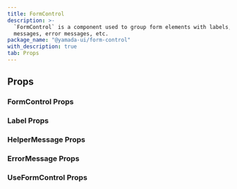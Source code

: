 ```yaml
---
title: FormControl
description: >-
  `FormControl` is a component used to group form elements with labels, help
  messages, error messages, etc.
package_name: "@yamada-ui/form-control"
with_description: true
tab: Props
---
```


## Props

### FormControl Props

<PropsCard
  name="errorMessage"
  type="type ONLY_FOR_FORMAT =
  | string
  | number
  | boolean
  | ReactElement<any, string | JSXElementConstructor<any>>
  | Iterable<ReactNode>
  | ReactPortal"
  description="The form control error message to use."
/>
<PropsCard
  name="helperMessage"
  type="type ONLY_FOR_FORMAT =
  | string
  | number
  | boolean
  | ReactElement<any, string | JSXElementConstructor<any>>
  | Iterable<ReactNode>
  | ReactPortal"
  description="The form control helper message to use."
/>
<PropsCard
  name="isDisabled"
  type="boolean"
  description="If `true`, the form control will be disabled."
/>
<PropsCard
  name="isInvalid"
  type="boolean"
  description="If `true`, the form control will be invalid."
/>
<PropsCard
  name="isReadOnly"
  type="boolean"
  description="If `true`, the form control will be readonly."
/>
<PropsCard
  name="isReplace"
  type="boolean"
  description="If `true`, switch between helper message and error message using isInvalid."
/>
<PropsCard
  name="isRequired"
  type="boolean"
  description="If `true`, the form control will be required."
/>
<PropsCard
  name="label"
  type="type ONLY_FOR_FORMAT =
  | string
  | number
  | boolean
  | ReactElement<any, string | JSXElementConstructor<any>>
  | Iterable<ReactNode>
  | ReactPortal"
  description="The form control label to use."
/>
<PropsCard
  name="optionalIndicator"
  type="type ONLY_FOR_FORMAT =
  | string
  | number
  | boolean
  | ReactElement<any, string | JSXElementConstructor<any>>
  | Iterable<ReactNode>
  | ReactPortal"
/>
<PropsCard
  name="requiredIndicator"
  type="type ONLY_FOR_FORMAT =
  | string
  | number
  | boolean
  | ReactElement<any, string | JSXElementConstructor<any>>
  | Iterable<ReactNode>
  | ReactPortal"
/>

### Label Props

<PropsCard name="isRequired" type="boolean" />
<PropsCard
  name="optionalIndicator"
  type="type ONLY_FOR_FORMAT =
  | string
  | number
  | boolean
  | ReactElement<any, string | JSXElementConstructor<any>>
  | Iterable<ReactNode>
  | ReactPortal"
/>
<PropsCard
  name="requiredIndicator"
  type="type ONLY_FOR_FORMAT =
  | string
  | number
  | boolean
  | ReactElement<any, string | JSXElementConstructor<any>>
  | Iterable<ReactNode>
  | ReactPortal"
/>

### HelperMessage Props

### ErrorMessage Props

### UseFormControl Props

<PropsCard name="disabled" type="boolean" />
<PropsCard name="id" type="string" />
<PropsCard
  name="isDisabled"
  type="boolean"
  description="If `true`, the form control will be disabled."
/>
<PropsCard
  name="isInvalid"
  type="boolean"
  description="If `true`, the form control will be invalid."
/>
<PropsCard
  name="isReadOnly"
  type="boolean"
  description="If `true`, the form control will be readonly."
/>
<PropsCard
  name="isRequired"
  type="boolean"
  description="If `true`, the form control will be required."
/>
<PropsCard name="onBlur" type="FocusEventHandler<Y>" />
<PropsCard name="onFocus" type="FocusEventHandler<Y>" />
<PropsCard name="readOnly" type="boolean" />
<PropsCard name="required" type="boolean" />
